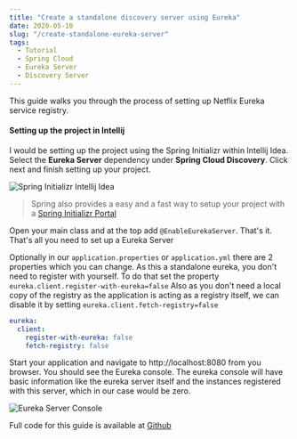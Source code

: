 ```yaml
---
title: "Create a standalone discovery server using Eureka"
date: 2020-05-10
slug: "/create-standalone-eureka-server"
tags:
  - Tutorial
  - Spring Cloud
  - Eureka Server
  - Discovery Server
---
```

This guide walks you through the process of setting up Netflix Eureka service registry.

#### Setting up the project in Intellij

I would be setting up the project using the Spring Initializr within Intellij Idea. Select the **Eureka Server** dependency under **Spring Cloud Discovery**.
Click next and finish setting up your project.

![Spring Initializr Intellij Idea](./spring-initializr.jpg)

> Spring also provides a easy and a fast way to setup your project with a [Spring Initializr Portal](https://start.spring.io/)

Open your main class and at the top add `@EnableEurekaServer`. That's it. That's all you need to set up a Eureka Server

Optionally in our `application.properties` or `application.yml` there are 2 properties which you can change.
As this a standalone eureka, you don't need to register with yourself. To do that set the property `eureka.client.register-with-eureka=false`
Also as you don't need a local copy of the registry as the application is acting as a registry itself, we can disable it by setting `eureka.client.fetch-registry=false`


```yml
eureka:
  client:
    register-with-eureka: false
    fetch-registry: false
```

Start your application and navigate to http://localhost:8080 from you browser. You should see the Eureka console.
The eureka console will have basic information like the eureka server itself and the instances registered with this server, which in our case would be zero.

![Eureka Server Console](./eureka-server-console.jpg)

Full code for this guide is available at [Github](https://github.com/jaypac/blog-tutorials/tree/master/spring/cloud/eureka/create-standalone-eureka-server)